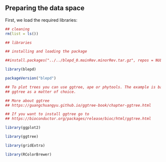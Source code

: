 
##  Preparing the data space

First, we load the required libraries:

```r

## cleaning
rm(list = ls())

## libraries

## installing and loading the package

##install.packages("../../blepd_0.mainRev.minorRev.tar.gz", repos = NULL, type="source")

library(blepd)

packageVersion("blepd")

## To plot trees you can use ggtree, ape or phytools. The example is based on
## ggtree as a matter of choice.

## More about ggtree
## https://guangchuangyu.github.io/ggtree-book/chapter-ggtree.html

## If you want to install ggtree go to
## https://bioconductor.org/packages/release/bioc/html/ggtree.html

library(ggplot2)

library(ggtree)

library(gridExtra)

library(RColorBrewer)

```

